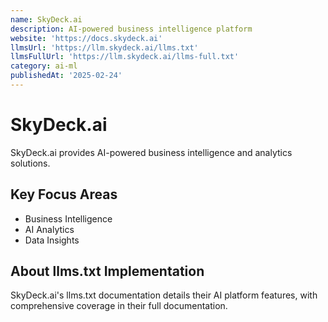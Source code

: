 ```yaml
---
name: SkyDeck.ai
description: AI-powered business intelligence platform
website: 'https://docs.skydeck.ai'
llmsUrl: 'https://llm.skydeck.ai/llms.txt'
llmsFullUrl: 'https://llm.skydeck.ai/llms-full.txt'
category: ai-ml
publishedAt: '2025-02-24'
---
```


# SkyDeck.ai

SkyDeck.ai provides AI-powered business intelligence and analytics solutions.

## Key Focus Areas

- Business Intelligence
- AI Analytics
- Data Insights

## About llms.txt Implementation

SkyDeck.ai's llms.txt documentation details their AI platform features, with comprehensive coverage in their full documentation.
